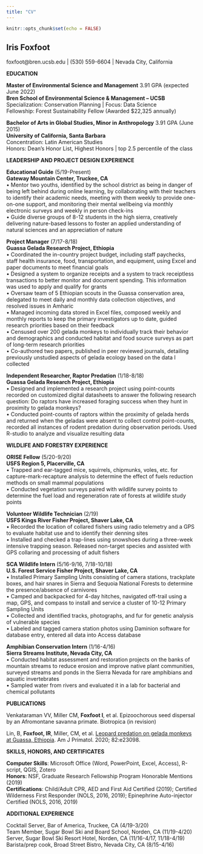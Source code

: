 ```yaml
---
title: "CV"
---
```


```r
knitr::opts_chunk$set(echo = FALSE)
```

## Iris Foxfoot

foxfoot@bren.ucsb.edu \| (530) 559-6604 \| Nevada City, California

**EDUCATION**

**Master of Environmental Science and Management** 3.91 GPA (expected June 2022)\
**Bren School of Environmental Science & Management -- UCSB**\
Specialization: Conservation Planning | Focus: Data Science\
Fellowship: Forest Sustainability Fellow (Awarded \$22,325 annually)

**Bachelor of Arts in Global Studies, Minor in Anthropology** 3.91 GPA (June 2015)\
**University of California, Santa Barbara**\
Concentration: Latin American Studies\
Honors: Dean's Honor List, Highest Honors | top 2.5 percentile of the class

**LEADERSHIP AND PROJECT DESIGN EXPERIENCE**

**Educational Guide** (5/19-Present)\
**Gateway Mountain Center, Truckee, CA**\
• Mentor two youths, identified by the school district as being in danger of being left behind during online learning, by collaborating with their teachers to identify their academic needs, meeting with them weekly to provide one-on-one support, and monitoring their mental wellbeing via monthly electronic surveys and weekly in person check-ins\
• Guide diverse groups of 8-12 students in the high sierra, creatively delivering nature-based lessons to foster an applied understanding of natural sciences and an appreciation of nature

**Project Manager** (7/17-8/18)\
**Guassa Gelada Research Project, Ethiopia**\
• Coordinated the in-country project budget, including staff paychecks, staff health insurance, food, transportation, and equipment, using Excel and paper documents to meet financial goals\
• Designed a system to organize receipts and a system to track receiptless transactions to better monitor and document spending. This information was used to apply and qualify for grants\
• Oversaw team of 5 Ethiopian scouts in the Guassa conservation area, delegated to meet daily and monthly data collection objectives, and resolved issues in Amharic\
• Managed incoming data stored in Excel files, composed weekly and monthly reports to keep the primary investigators up to date, guided research priorities based on their feedback\
• Censused over 200 gelada monkeys to individually track their behavior and demographics and conducted habitat and food source surveys as part of long-term research priorities\
• Co-authored two papers, published in peer reviewed journals, detailing previously unstudied aspects of gelada ecology based on the data I collected

**Independent Researcher, Raptor Predation** (1/18-8/18)\
**Guassa Gelada Research Project, Ethiopia**\
• Designed and implemented a research project using point-counts recorded on customized digital datasheets to answer the following research question: Do raptors have increased foraging success when they hunt in proximity to gelada monkeys?\
• Conducted point-counts of raptors within the proximity of gelada herds and returned when the geladas were absent to collect control point-counts, recorded all instances of rodent predation during observation periods. Used R-studio to analyze and visualize resulting data

**WILDLIFE AND FORESTRY EXPERIENCE** 

**ORISE Fellow** (5/20-9/20)\
**USFS Region 5, Placerville, CA**\
• Trapped and ear-tagged mice, squirrels, chipmunks, voles, etc. for capture-mark-recapture analysis to determine the effect of fuels reduction methods on small mammal populations\
• Conducted vegetation surveys paired with wildlife survey points to determine the fuel load and regeneration rate of forests at wildlife study points

**Volunteer Wildlife Technician** (2/19)\
**USFS Kings River Fisher Project, Shaver Lake, CA**\
• Recorded the location of collared fishers using radio telemetry and a GPS to evaluate habitat use and to identify their denning sites\
• Installed and checked a trap-lines using snowshoes during a three-week intensive trapping season. Released non-target species and assisted with GPS collaring and processing of adult fishers

**SCA Wildlife Intern** (5/16-9/16, 7/18-10/18)\
**U.S. Forest Service Fisher Project, Shaver Lake, CA**\
• Installed Primary Sampling Units consisting of camera stations, trackplate boxes, and hair snares in Sierra and Sequoia National Forests to determine the presence/absence of carnivores\
• Camped and backpacked for 4-day hitches, navigated off-trail using a map, GPS, and compass to install and service a cluster of 10-12 Primary Sampling Units\
• Collected and identified tracks, photographs, and fur for genetic analysis of vulnerable species\
• Labeled and tagged camera station photos using Daminion software for database entry, entered all data into Access database

**Amphibian Conservation Intern** (1/16-4/16)\
**Sierra Streams Institute, Nevada City, CA**\
• Conducted habitat assessment and restoration projects on the banks of mountain streams to reduce erosion and improve native plant communities, surveyed streams and ponds in the Sierra Nevada for rare amphibians and aquatic invertebrates\
• Sampled water from rivers and evaluated it in a lab for bacterial and chemical pollutants

**PUBLICATIONS**

Venkataraman VV, Miller CM, **Foxfoot I**, et al. Epizoochorous seed dispersal by an Afromontane savanna primate. Biotropica (in revision)\

Lin, B, **Foxfoot, IR**, Miller, CM, et al. [Leopard predation on gelada monkeys at Guassa, Ethiopia](https://onlinelibrary.wiley.com/doi/abs/10.1002/ajp.23098#:~:text=Geladas%20did%20not%20engage%20in,less%20likely%20to%20be%20detected). Am J Primatol. 2020; 82:e23098.

**SKILLS, HONORS, AND CERTIFICATES**

**Computer Skills**: Microsoft Office (Word, PowerPoint, Excel, Access), R-script, QGIS, Zotero\
**Honors**: NSF, Graduate Research Fellowship Program Honorable Mentions (2019)\
**Certifications**: Child/Adult CPR, AED and First Aid Certified (2019); Certified Wilderness First Responder (NOLS, 2016, 2019); Epinephrine Auto-injector Certified (NOLS, 2016, 2019)

**ADDITIONAL EXPERIENCE**

Cocktail Server, Bar of America, Truckee, CA (4/19-3/20)\
Team Member, Sugar Bowl Ski and Board School, Norden, CA (11/19-4/20)\
Server, Sugar Bowl Ski Resort Hotel, Norden, CA (11/16-4/17, 11/18-4/19)\
Barista/prep cook, Broad Street Bistro, Nevada City, CA (8/15-4/16)
